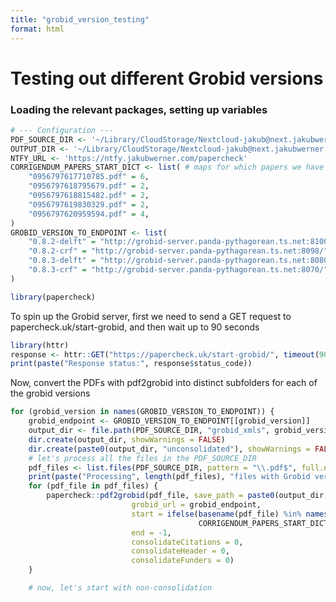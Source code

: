 ```yaml
---
title: "grobid_version_testing"
format: html
---
```


# Testing out different Grobid versions

### Loading the relevant packages, setting up variables

```r
# --- Configuration ---
PDF_SOURCE_DIR <- '~/Library/CloudStorage/Nextcloud-jakub@next.jakubwerner.com/papercheck/pdfs/psych_science_250_oa'
OUTPUT_DIR <- '~/Library/CloudStorage/Nextcloud-jakub@next.jakubwerner.com/papercheck/grobid_xmls'
NTFY_URL <- 'https://ntfy.jakubwerner.com/papercheck'
CORRIGENDUM_PAPERS_START_DICT <- list( # maps for which papers we have to specify start=X
    "0956797617710785.pdf" = 6,
    "0956797618795679.pdf" = 2,
    "0956797618815482.pdf" = 2,
    "0956797619830329.pdf" = 2,
    "0956797620959594.pdf" = 4,
)
GROBID_VERSION_TO_ENDPOINT <- list(
    "0.8.2-delft" = "http://grobid-server.panda-pythagorean.ts.net:8100/",
    "0.8.2-crf" = "http://grobid-server.panda-pythagorean.ts.net:8098/",
    "0.8.3-delft" = "http://grobid-server.panda-pythagorean.ts.net:8080/",
    "0.8.3-crf" = "http://grobid-server.panda-pythagorean.ts.net:8070/"
)

library(papercheck)
```

To spin up the Grobid server, first we need to send a GET request to papercheck.uk/start-grobid, and then wait up to 90 seconds

```r
library(httr)
response <- httr::GET("https://papercheck.uk/start-grobid/", timeout(90))
print(paste("Response status:", response$status_code))

```

Now, convert the PDFs with pdf2grobid into distinct subfolders for each of the grobid versions

```r

for (grobid_version in names(GROBID_VERSION_TO_ENDPOINT)) {
    grobid_endpoint <- GROBID_VERSION_TO_ENDPOINT[[grobid_version]]
    output_dir <- file.path(PDF_SOURCE_DIR, "grobid_xmls", grobid_version)
    dir.create(output_dir, showWarnings = FALSE)
    dir.create(paste0(output_dir, "unconsolidated"), showWarnings = FALSE)
    # let's process all the files in the PDF_SOURCE_DIR
    pdf_files <- list.files(PDF_SOURCE_DIR, pattern = "\\.pdf$", full.names = TRUE)
    print(paste("Processing", length(pdf_files), "files with Grobid version", grobid_version))
    for (pdf_file in pdf_files) {
        papercheck::pdf2grobid(pdf_file, save_path = paste0(output_dir, "unconsolidated"),
                           grobid_url = grobid_endpoint,
                           start = ifelse(basename(pdf_file) %in% names(CORRIGENDUM_PAPERS_START_DICT),
                                          CORRIGENDUM_PAPERS_START_DICT[[basename(pdf_file)]], -1),
                           end = -1,
                           consolidateCitations = 0,
                           consolidateHeader = 0,
                           consolidateFunders = 0)
    }

    # now, let's start with non-consolidation

```